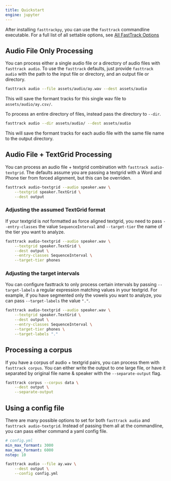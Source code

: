 ```yaml
---
title: Quickstart
engine: jupyter
---
```


After installing `fasttrackpy`, you can use the `fasttrack` commandline executable. For a full list of all settable options, see [All FastTrack Options](all_arguments.qmd)

## Audio File Only Processing

You can process either a single audio file or a directory of audio files with `fasttrack audio`. To use the `fasttrack` defaults, just provide `fasttrack audio` with the path to the input file or directory, and an output file or directory.


```bash
fasttrack audio --file assets/audio/ay.wav --dest assets/audio
```

This will save the formant tracks for this single wav file to `assets/audio/ay.csv/`.

To process an entire directory of files, instead pass the directory to `--dir`.

```bash
fasttrack audio --dir assets/audio/ --dest assets/audio
```

This will save the formant tracks for each audio file with the same file name to the output directory.

## Audio File + TextGrid Processing

You can process an audio file + textgrid combination with `fasttrack audio-textgrid`. The defaults assume you are passing a textgrid with a Word and Phone tier from forced alignment, but this can be overriden.

```bash
fasttrack audio-textgrid --audio speaker.wav \
    --textgrid speaker.TextGrid \
    --dest output
```

### Adjusting the assumed TextGrid format

If your textgrid is *not* formatted as force aligned textgrid, you need to pass `--entry-classes` the value `SequenceInterval` and `--target-tier` the name of the tier you want to analyze.


```bash
fasttrack audio-textgrid --audio speaker.wav \
    --textgrid speaker.TextGrid \
    --dest output \
    --entry-classes SequenceInterval \
    --target-tier phones
```

### Adjusting the target intervals

You can configure fasttrack to only process certain intervals by passing `--target-labels` a regular expression matching values in your textgrid. For example, if you have segmented only the vowels you want to analyze, you can pass `--target-labels` the value `"."`.

```bash
fasttrack audio-textgrid --audio speaker.wav \
    --textgrid speaker.TextGrid \
    --dest output \
    --entry-classes SequenceInterval \
    --target-tier phones \
    --target-labels "."
```

## Processing a corpus

If you have a corpus of audio + textgrid pairs, you can process them with `fasttrack corpus`. You can either write the output to one large file, or have it separated by original file name & speaker with the `--separate-output` flag.

```bash
fasttrack corpus --corpus data \
    --dest output \
    --separate-output
```

## Using a config file

There are many possible options to set for both `fasttrack audio` and `fasttrack audio-textgrid`. Instead of passing them all at the commandline, you can pass either command a yaml config file.

```yaml
# config.yml
min_max_formant: 3000
max_max_formant: 6000
nstep: 10
```

```bash
fasttrack audio --file ay.wav \
    --dest output \
    --config config.yml
```